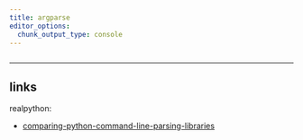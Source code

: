 ```yaml
---
title: argparse
editor_options: 
  chunk_output_type: console
---
```


```r
```

<!-- ********************************************************************* -->

<!-- > Headline -->

<!-- ********************************************************************* -->

<!-- ## faqs -->

*********************************************************************

## links

realpython:

* [comparing-python-command-line-parsing-libraries](https://realpython.com/comparing-python-command-line-parsing-libraries-argparse-docopt-click)

<!-- ********************************************************************* -->

<!-- ## setup -->

<!-- ```python -->
<!-- # TODO -->
<!-- ``` -->

<!-- ********************************************************************* -->

<!-- ## basics -->

<!-- ```python -->
<!-- # TODO -->
<!-- ``` -->


